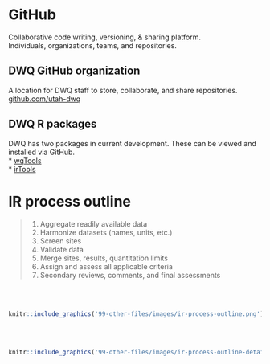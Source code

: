 # GitHub
Collaborative code writing, versioning, & sharing platform.  
Individuals, organizations, teams, and repositories.

## DWQ GitHub organization
A location for DWQ staff to store, collaborate, and share repositories.
[github.com/utah-dwq](https://github.com/utah-dwq)

## DWQ R packages
DWQ has two packages in current development. These can be viewed and installed via GitHub.  
* [wqTools](https://github.com/utah-dwq/wqTools)  
* [irTools](https://github.com/utah-dwq/irTools)  


# IR process outline
> 1. Aggregate readily available data
> 2. Harmonize datasets (names, units, etc.)
> 3. Screen sites
> 4. Validate data
> 5. Merge sites, results, quantitation limits
> 6. Assign and assess all applicable criteria
> 7. Secondary reviews, comments, and final assessments

<br><br>

```r
knitr::include_graphics('99-other-files/images/ir-process-outline.png')
```
<br><br>
```r
knitr::include_graphics('99-other-files/images/ir-process-outline-detail.png')
```


